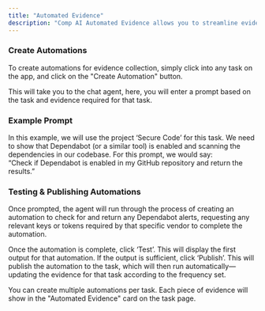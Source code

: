 ```yaml
---
title: "Automated Evidence"
description: "Comp AI Automated Evidence allows you to streamline evidence collection for recurring compliance tasks. "
---
```


### Create Automations

To create automations for evidence collection, simply click into any task on the app, and click on the "Create Automation" button. 

This will take you to the chat agent, here, you will enter a prompt based on the task and evidence required for that task.

### Example Prompt

In this example, we will use the project ‘Secure Code’ for this task. We need to show that Dependabot (or a similar tool) is enabled and scanning the dependencies in our codebase. For this prompt, we would say:\
“Check if Dependabot is enabled in my GitHub repository and return the results.”

###  Testing & Publishing Automations

Once prompted, the agent will run through the process of creating an automation to check for and return any Dependabot alerts, requesting any relevant keys or tokens required by that specific vendor to complete the automation.

Once the automation is complete, click ‘Test’. This will display the first output for that automation. If the output is sufficient, click ‘Publish’. This will publish the automation to the task, which will then run automatically—updating the evidence for that task according to the frequency set.

<Note>
  You can create multiple automations per task. Each piece of evidence will show in the "Automated Evidence" card on the task page.
</Note>